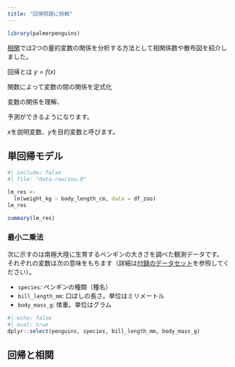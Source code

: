 ```yaml
---
title: "回帰問題に挑戦"
---
```


```r
library(palmerpenguins)
```

[相関](correlation.qmd)では2つの量的変数の関係を分析する方法として相関係数や散布図を紹介しました。

回帰とは $y = f(x)$ 

関数によって変数の間の関係を定式化

変数の関係を理解、

予測ができるようになります。

$x$を説明変数、$y$を目的変数と呼びます。

## 単回帰モデル

```r
#| include: false
#| file: "data-raw/zoo.R"
```

```r
lm_res <- 
  lm(weight_kg ~ body_length_cm, data = df_zoo)
lm_res

summary(lm_res)
```

### 最小二乗法

次に示すのは南極大陸に生育するペンギンの大きさを調べた観測データです。
それぞれの変数は次の意味をもちます（詳細は[付録のデータセット](dataset.qmd)を参照してください）。

- `species`: ペンギンの種類（種名）
- `bill_length_mm`: 口ばしの長さ。単位はミリメートル
- `body_mass_g`: 体重。単位はグラム

```r
#| echo: false
#| eval: true
dplyr::select(penguins, species, bill_length_mm, body_mass_g)
```

## 回帰と相関


